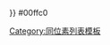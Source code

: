 <noinclude>{{color sample|{{ {{PAGENAME}} }}}} </noinclude><nowiki>#</nowiki>00ffc0<noinclude>

[[Category:同位素列表模板]]
</noinclude>
